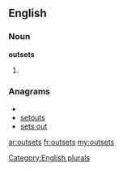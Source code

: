 ==English==

===Noun===
'''outsets'''

# {{plural of|[[outset]]}}

===Anagrams===
* {{alphagram|eossttu}}
* [[setouts#English|setouts]]
* [[sets out#English|sets out]]

[[Category:English plurals]]

[[ar:outsets]]
[[fr:outsets]]
[[my:outsets]]